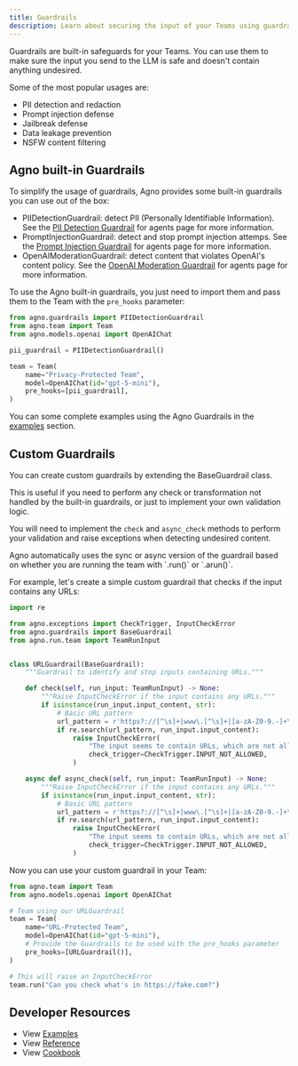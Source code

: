 ```yaml
---
title: Guardrails
description: Learn about securing the input of your Teams using guardrails.
---
```


Guardrails are built-in safeguards for your Teams. You can use them to make sure the input you send to the LLM is safe and doesn't contain anything undesired.

Some of the most popular usages are:

- PII detection and redaction
- Prompt injection defense
- Jailbreak defense
- Data leakage prevention
- NSFW content filtering

## Agno built-in Guardrails

To simplify the usage of guardrails, Agno provides some built-in guardrails you can use out of the box:

- PIIDetectionGuardrail: detect PII (Personally Identifiable Information). See the [PII Detection Guardrail](/concepts/teams/guardrails/pii) for agents page for more information.
- PromptInjectionGuardrail: detect and stop prompt injection attemps. See the [Prompt Injection Guardrail](/concepts/teams/guardrails/prompt-injection) for agents page for more information.
- OpenAIModerationGuardrail: detect content that violates OpenAI's content policy. See the [OpenAI Moderation Guardrail](/concepts/teams/guardrails/openai-moderation) for agents page for more information.

To use the Agno built-in guardrails, you just need to import them and pass them to the Team with the `pre_hooks` parameter:

```python
from agno.guardrails import PIIDetectionGuardrail
from agno.team import Team
from agno.models.openai import OpenAIChat

pii_guardrail = PIIDetectionGuardrail()

team = Team(
    name="Privacy-Protected Team",
    model=OpenAIChat(id="gpt-5-mini"),
    pre_hooks=[pii_guardrail],
)
```

You can some complete examples using the Agno Guardrails in the [examples](/examples/concepts/teams/guardrails) section.

## Custom Guardrails

You can create custom guardrails by extending the BaseGuardrail class.

This is useful if you need to perform any check or transformation not handled by the built-in guardrails, or just to implement your own validation logic.

You will need to implement the `check` and `async_check` methods to perform your validation and raise exceptions when detecting undesired content.

<Check>
Agno automatically uses the sync or async version of the guardrail based on whether you are running the team with `.run()` or `.arun()`.
</Check>

For example, let's create a simple custom guardrail that checks if the input contains any URLs:

```python
import re

from agno.exceptions import CheckTrigger, InputCheckError
from agno.guardrails import BaseGuardrail
from agno.run.team import TeamRunInput


class URLGuardrail(BaseGuardrail):
    """Guardrail to identify and stop inputs containing URLs."""

    def check(self, run_input: TeamRunInput) -> None:
        """Raise InputCheckError if the input contains any URLs."""
        if isinstance(run_input.input_content, str):
            # Basic URL pattern
            url_pattern = r'https?://[^\s]+|www\.[^\s]+|[a-zA-Z0-9.-]+\.[a-zA-Z]{2,}[^\s]*'
            if re.search(url_pattern, run_input.input_content):
                raise InputCheckError(
                    "The input seems to contain URLs, which are not allowed.",
                    check_trigger=CheckTrigger.INPUT_NOT_ALLOWED,
                )

    async def async_check(self, run_input: TeamRunInput) -> None:
        """Raise InputCheckError if the input contains any URLs."""
        if isinstance(run_input.input_content, str):
            # Basic URL pattern
            url_pattern = r'https?://[^\s]+|www\.[^\s]+|[a-zA-Z0-9.-]+\.[a-zA-Z]{2,}[^\s]*'
            if re.search(url_pattern, run_input.input_content):
                raise InputCheckError(
                    "The input seems to contain URLs, which are not allowed.",
                    check_trigger=CheckTrigger.INPUT_NOT_ALLOWED,
                )
```

Now you can use your custom guardrail in your Team:


```python
from agno.team import Team
from agno.models.openai import OpenAIChat

# Team using our URLGuardrail
team = Team(
    name="URL-Protected Team",
    model=OpenAIChat(id="gpt-5-mini"),
    # Provide the Guardrails to be used with the pre_hooks parameter
    pre_hooks=[URLGuardrail()],
)

# This will raise an InputCheckError
team.run("Can you check what's in https://fake.com?")
```

## Developer Resources

- View [Examples](/examples/concepts/teams/guardrails)
- View [Reference](/reference/hooks/base-guardrail)
- View [Cookbook](https://github.com/agno-agi/agno/tree/main/cookbook/teams/guardrails)